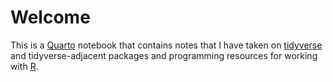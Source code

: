 # Welcome

This is a [Quarto](https://quarto.org/) notebook that contains notes that I have taken on [tidyverse](https://www.tidyverse.org/) and tidyverse-adjacent packages and programming resources for working with [R](https://www.r-project.org/).
